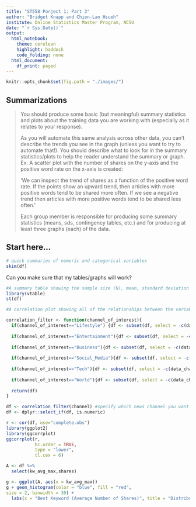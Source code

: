 ```yaml
---
title: "ST558 Porject 1: Part 3"
author: "Bridget Knapp and Chien-Lan Hsueh"
institute: Online Statistics Master Program, NCSU
date: "`r Sys.Date()`"
output:
  html_notebook:
    theme: cerulean
    highlight: haddock
    code_folding: none
  html_document:
    df_print: paged
---
```


```r
knitr::opts_chunk$set(fig.path = "./images/")
```


## Summarizations

> You should produce some basic (but meaningful) summary statistics and plots about the training data you
are working with (especially as it relates to your response).
>
> As you will automate this same analysis across other data, you can’t describe the trends you see in the graph (unless you want to try to automate that!). You should describe what to look for in the summary statistics/plots to help the reader understand the summary or graph. Ex: A scatter plot with the number of shares on the y-axis and the positive word rate on the x-axis is created:
>
> 'We can inspect the trend of shares as a function of the positive word rate. If the points show an upward trend, then articles with more positive words tend to be shared more often. If we see a negative trend then articles with more positive words tend to be shared less often.'
>
> Each group member is responsible for producing some summary statistics (means, sds, contingency tables, etc.) and for producing at least three graphs (each) of the data.



## Start here...


```r
# quick summaries of numeric and categorical variables
skim(df)
```

Can you make sure that my tables/graphs will work?

```r
#A summary table showing the sample size (N), mean, standard deviation (Std. Dev.), minimum (Min), 25th percentile, 75th percentile, and maximum (Max)
library(vtable)
st(df)
```

```r
#A correlation plot showing all of the relationships between the variables.

correlation_filter <- function(channel_of_interest){
  if(channel_of_interest=="Lifestyle") {df <- subset(df, select = -c(data_channel_is_lifestyle))} 
  
  if(channel_of_interest=="Entertainment"){df <- subset(df, select = -c(data_channel_is_entertainment))}
  
  if(channel_of_interest=="Business"){df <- subset(df, select = -c(data_channel_is_bus))}
  
  if(channel_of_interest=="Social_Media"){df <- subset(df, select = -c(data_channel_is_socmed))}
  
  if(channel_of_interest=="Tech"){df <- subset(df, select = -c(data_channel_is_tech))}
  
  if(channel_of_interest=="World"){df <- subset(df, select = -c(data_channel_is_world))}
   
  return(df)
}

df <- correlation_filter(channel) #specify which news channel you want
df <- dplyr::select_if(df, is.numeric)

r <- cor(df, use="complete.obs")
library(ggplot2)
library(ggcorrplot)
ggcorrplot(r, 
           hc.order = TRUE, 
           type = "lower",
           tl.cex = 6)

```

```r
A <- df %>%
  select(kw_avg_max,shares)

g <- ggplot(A, aes(x = kw_avg_max))
g + geom_histogram(color = "blue", fill = "red",
size = 2, binwidth = 30) +
  labs(x = "Best Keyword (Average Number of Shares)", title = "Distribution of Shares by Best Keyword", y="Number of Shares")
```


